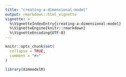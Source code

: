 ```yaml
---
title: "creating-a-dimensional-model"
output: rmarkdown::html_vignette
vignette: >
  %\VignetteIndexEntry{creating-a-dimensional-model}
  %\VignetteEngine{knitr::rmarkdown}
  %\VignetteEncoding{UTF-8}
---
```


```r
knitr::opts_chunk$set(
  collapse = TRUE,
  comment = "#>"
)
```

```r
library(dimmodelR)
```
